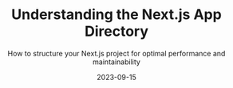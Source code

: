 ---
type: 'Post'
title: 'Understanding the Next.js App Directory'
subtitle: 'How to structure your Next.js project for optimal performance and maintainability'
tags: ['Next.js']
summary: 'In Next.js 13, the app directory (also known as the app router) was introduced as a new way to build Next.js applications. But, even though the app directory is now stable and the recommended approach, there is still some confusion around what it is, how it works, and how it can make our lives easier as developers.'
featured: false
date: '2023-09-15'
category: 'engineering'
tableOfContents: true
dark: true
---